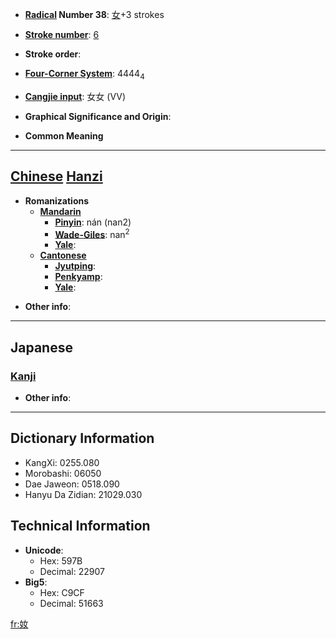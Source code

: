 * '''[[Wiktionary:Chinese radical index| Radical]] Number 38''': [[Wiktionary:Chinese radical index 女|女]]+3 strokes

* '''[[Wiktionary:Chinese total strokes index|Stroke number]]''': [[Wiktionary:Chinese total strokes index 6|6]]

* '''Stroke order''': 

* '''[[Wiktionary:Chinese four corner index|Four-Corner System]]''': 4444<sub>4</sub>

* '''[[Wiktionary:Chinese Cangjie index|Cangjie input]]''': 女女 (VV)

* '''Graphical Significance and Origin''': 

* '''Common Meaning'''

----

== [[Chinese]] [[Hanzi]] ==

* '''Romanizations'''
** '''[[Mandarin]]'''
*** '''[[Pinyin]]''': nán (nan2)
*** '''[[Wade-Giles]]''': nan<sup>2</sup>
*** '''[[Yale]]''': 
** '''[[Cantonese]]'''
*** '''[[Jyutping]]''':
*** '''[[Penkyamp]]''': 
*** '''[[Yale]]''': 

* '''Other info''': 

----

==Japanese==
===[[Kanji]]===
{{kanji|on readings=[[だん]] (dan), [[なん]] (nan)|kun readings=[[いいあらそう]] (iiarasou)}}

* '''Other info''':  

----

== Dictionary Information ==

* KangXi: 0255.080
* Morobashi: 06050
* Dae Jaweon: 0518.090
* Hanyu Da Zidian: 21029.030

== Technical Information ==

* '''Unicode''':
** Hex: 597B
** Decimal: 22907
* '''Big5''':
** Hex: C9CF
** Decimal: 51663

[[fr:奻]]